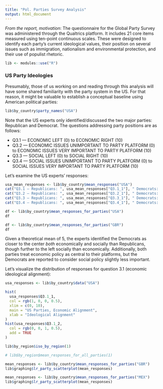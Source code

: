 ```yaml
---
title: "Pol. Parties Survey Analysis"
output: html_document
---
```


_From the report, motivation_: The questionnaire for the Global Party Survey was administered through the Qualtrics platform. It includes 21 core items measured using ten-point continuous scales. These were designed to identify each party’s current ideological values, their position on several issues such as immigration, nationalism and environmental protection, and their use of populist rhetoric.
```r
lib <- modules::use("R")
```

### US Party Ideologies
Presumably, those of us working on and reading through this analysis will have some shared familiarity with the party system in the US. For that reason, it might be valuable to establish a conceptual baseline using American political parties:

```r
lib$by_country$party_names("USA")
```

Note that the US experts only identified/discussed the two major parties: Republican and Democrat. The questions addressing party positions are as follows:

* Q3.1 — ECONOMIC LEFT (0) to ECONOMIC RIGHT (10)
* Q3.2 — ECONOMIC ISSUES UNIMPORTANT TO PARTY PLATFORM (0) to ECONOMIC ISSUES VERY IMPORTANT TO PARTY PLATFORM (10)
* Q3.3 — SOCIAL LEFT (0) to SOCIAL RIGHT (10)
* Q3.4 — SOCIAL ISSUES UNIMPORTANT TO PARTY PLATFORM (0) to SOCIAL ISSUES VERY IMPORTANT TO PARTY PLATFORM (10)

Let's examine the US experts' responses:

```r
usa_mean_responses <- lib$by_country$mean_responses("USA")
cat("Q3.1 — Republicans: ", usa_mean_responses["Q3.1_1"], " Democrats: ", usa_mean_responses["Q3.1_2"], "\n")
cat("Q3.2 — Republicans: ", usa_mean_responses["Q3.2_1"], " Democrats: ", usa_mean_responses["Q3.2_2"], "\n")
cat("Q3.3 — Republicans: ", usa_mean_responses["Q3.3_1"], " Democrats: ", usa_mean_responses["Q3.3_2"], "\n")
cat("Q3.4 — Republicans: ", usa_mean_responses["Q3.4_1"], " Democrats: ", usa_mean_responses["Q3.4_2"], "\n")
```

```r
df <- lib$by_country$mean_responses_for_parties("USA")
df
```

```r
df <- lib$by_country$mean_responses_for_parties("GBR")
df
```

Given a theoretical mean of $5$, the experts identified the Democrats as closer to the center _both_ economically and socially than Republicans, though further to the left socially than economically. Additionally, both parties treat economic policy as central to their platforms, but the Democrats are reported to consider social policy slightly less important.

Let's visualize the distribution of responses for question 3.1 (economic ideological alignment):
```r
usa_responses <- lib$by_country$data("USA")

hist(
  usa_responses$Q3.1_1,
  col = rgb(1, 0, 0, 0.5),
  xlim = c(0, 10),
  main = "US Parties, Economic Alignment",
  xlab = "Ideological Alignment"
)
hist(usa_responses$Q3.1_2,
  col = rgb(0, 0, 1, 0.5),
  add = TRUE
)
```


```r
lib$by_region$iso_by_region(1)
```

```r
# lib$by_region$mean_responses_for_all_parties(1)
```

```r
mean_responses <- lib$by_country$mean_responses_for_parties("GBR")
lib$graphing$lr_party_scatterplot(mean_responses)
```

```r
mean_responses <- lib$by_country$mean_responses_for_parties("MEX")
lib$graphing$lr_party_scatterplot(mean_responses)
```
